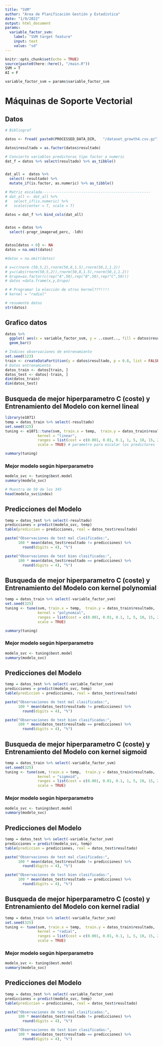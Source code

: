 ```yaml
---
title: "SVM"
author: "Área de Planificación Gestión y Estadística"
date: "1/9/2022"
output: html_document
params:
  variable_factor_svm:
    label: "SVM target feature"
    input: text
    value: "sd"
---
```


```r
knitr::opts_chunk$set(echo = TRUE)
source(paste0(here::here(), "/main.R"))
SVM = T
AI = F

variable_factor_svm = params$variable_factor_svm
```

# Máquinas de Soporte Vectorial

<!-- El algoritmo de las SVM a partir del producto escalar de dos vectores multidimensionales, busca una familia de hiperplanos que sepa ren los grupos. La función que define este producto escalar es denominada kernel y la misma puede ser lineal, polinómica, radial o sigmoidal. -->

<!-- Muy importante estandarizar datos -->

<!-- La mayor debilidad radica en que es necesaria una buena función kernel; es decir, se necesitan metodologías eficientes para definir los parámetros de inicialización de las SVM. -->


## Datos

```r
# Bibliograf

datos <- fread( paste0(PROCESSED_DATA_DIR,   "/dataset_growth4.csv.gz") ) 

datos$resultado = as.factor(datos$resultado)

# Convierto variables predictoras tipo factor a numeric
dat_f = datos %>% select(resultado) %>% as_tibble()


dat_all =  datos %>%
  select(-resultado) %>%
  mutate_if(is.factor, as.numeric) %>% as_tibble()

# Matriz escalada--------------------------------------------------
# dat_all <- dat_all %>% 
#   select_if(is.numeric) %>% 
#   scale(center = T, scale = T)

datos = dat_f %>% bind_cols(dat_all)


datos = datos %>% 
  select(-progr_imagerad_perc, -ldh)                     


datos[datos < 0] <- NA   
datos = na.omit(datos)

#datos = na.omit(datos)

# x=c(rnorm (50,5,2),rnorm(50,8,1.5),rnorm(50,1,1.2))
# y=c(abs(rnorm(50,5,2)),rnorm(50,8,1.5),rnorm(50,1,1.2))
# Grupo=as.factor(c(rep("A",50),rep("B",50),rep("C",50)))
# datos =data.frame(x,y,Grupo)

# # Programar la elección de otros kernel???!!!!
# kernel = "radial" 

# resumente datos
str(datos)
```

## Grafico datos

```r
datos %>% 
  ggplot( aes(x = variable_factor_svm, y = ..count.., fill = datos$resultado)) +
  geom_bar() 
```

```r
# Índices observaciones de entrenamiento
set.seed(123)
train <- createDataPartition(y = datos$resultado, p = 0.8, list = FALSE, times = 1)
# Datos entrenamiento
datos_train <- datos[train, ]
datos_test <- datos[-train, ]
dim(datos_train)
dim(datos_test)

```

## Busqueda de mejor hiperparametro C (coste) y Entrenamiento del Modelo con kernel lineal

<!-- A la hora de ajustar un support vector classifier, es importante tener en cuenta que el hiperparámetro C (cost) controla el equilibrio bias-varianza y la capacidad predictiva del modelo, ya que determina la severidad permitida respecto a las violaciones sobre el margen. En otras palabras, necesitamos fijar un margen de separación entre observaciones a priori. Por ello es recomendable evaluar distintos valores del mismo mediante validación cruzada y escoger el valor óptimo. -->

<!-- Obtendremos un valor de coste óptimo mediante validación cruzada utilizando la función tune() del paquete e1071 -->


```r
library(e1071)
temp = datos_train %>% select(-resultado)
set.seed(325)
tuning <- e1071::tune(svm, train.x = temp,  train.y = datos_train$resultado,
               kernel = "linear",
               ranges = list(cost = c(0.001, 0.01, 0.1, 1, 5, 10, 15, 20)),
               scale = TRUE) # parametro para escalar los predictores
```

```r
summary(tuning)
```

### Mejor modelo según hiperparametro

```r
modelo_svc <- tuning$best.model
summary(modelo_svc)
```

```r
# Muestra de 50 de los 345
head(modelo_svc$index)
```

## Predicciones del Modelo

```r
temp = datos_test %>% select(-resultado)
predicciones = predict(modelo_svc, temp)
table(prediccion = predicciones, real = datos_test$resultado)
```

```r
paste("Observaciones de test mal clasificadas:", 
      100 * mean(datos_test$resultado != predicciones) %>% 
        round(digits = 4), "%")
```



```r
paste("Observaciones de test bien clasificadas:", 
      100 * mean(datos_test$resultado == predicciones) %>% 
        round(digits = 4), "%")
```

## Busqueda de mejor hiperparametro C (coste) y Entrenamiento del Modelo con kernel polynomial

```r
temp = datos_train %>% select(-variable_factor_svm)
set.seed(325)
tuning <- tune(svm, train.x = temp,  train.y = datos_train$resultado,
               kernel = "polynomial",
               ranges = list(cost = c(0.001, 0.01, 0.1, 1, 5, 10, 15, 20)),
               scale = TRUE)
```

```r
summary(tuning)
```

### Mejor modelo según hiperparametro

```r
modelo_svc <- tuning$best.model
summary(modelo_svc)
```

## Predicciones del Modelo

```r
temp = datos_test %>% select(-variable_factor_svm)
predicciones = predict(modelo_svc, temp)
table(prediccion = predicciones, real = datos_test$resultado)
```

```r
paste("Observaciones de test mal clasificadas:", 
      100 * mean(datos_test$resultado != predicciones) %>% 
        round(digits = 4), "%")
```

```r
paste("Observaciones de test bien clasificadas:", 
      100 * mean(datos_test$resultado == predicciones) %>% 
        round(digits = 4), "%")
```

## Busqueda de mejor hiperparametro C (coste) y Entrenamiento del Modelo con kernel sigmoid

```r
temp = datos_train %>% select(-variable_factor_svm)
set.seed(325)
tuning <- tune(svm, train.x = temp,  train.y = datos_train$resultado,
               kernel = "sigmoid",
               ranges = list(cost = c(0.001, 0.01, 0.1, 1, 5, 10, 15, 20)),
               scale = TRUE)
```

### Mejor modelo según hiperparametro

```r
modelo_svc <- tuning$best.model
summary(modelo_svc)
```

## Predicciones del Modelo

```r
temp = datos_test %>% select(-variable_factor_svm)
predicciones = predict(modelo_svc, temp)
table(prediccion = predicciones, real = datos_test$resultado)
```

```r
paste("Observaciones de test mal clasificadas:", 
      100 * mean(datos_test$resultado != predicciones) %>% 
        round(digits = 4), "%")
```

```r
paste("Observaciones de test bien clasificadas:", 
      100 * mean(datos_test$resultado == predicciones) %>% 
        round(digits = 4), "%")
```

## Busqueda de mejor hiperparametro C (coste) y Entrenamiento del Modelo con kernel radial 

```r
temp = datos_train %>% select(-variable_factor_svm)
set.seed(325)
tuning <- tune(svm, train.x = temp,  train.y = datos_train$resultado,
               kernel = "radial",
               ranges = list(cost = c(0.001, 0.01, 0.1, 1, 5, 10, 15, 20)),
               scale = TRUE)
```

### Mejor modelo según hiperparametro

```r
modelo_svc <- tuning$best.model
summary(modelo_svc)
```

## Predicciones del Modelo

```r
temp = datos_test %>% select(-variable_factor_svm)
predicciones = predict(modelo_svc, temp)
table(prediccion = predicciones, real = datos_test$resultado)
```

```r
paste("Observaciones de test mal clasificadas:", 
      100 * mean(datos_test$resultado != predicciones) %>% 
        round(digits = 4), "%")
```

```r
paste("Observaciones de test bien clasificadas:", 
      100 * mean(datos_test$resultado == predicciones) %>% 
        round(digits = 4), "%")
```

\pagebreak